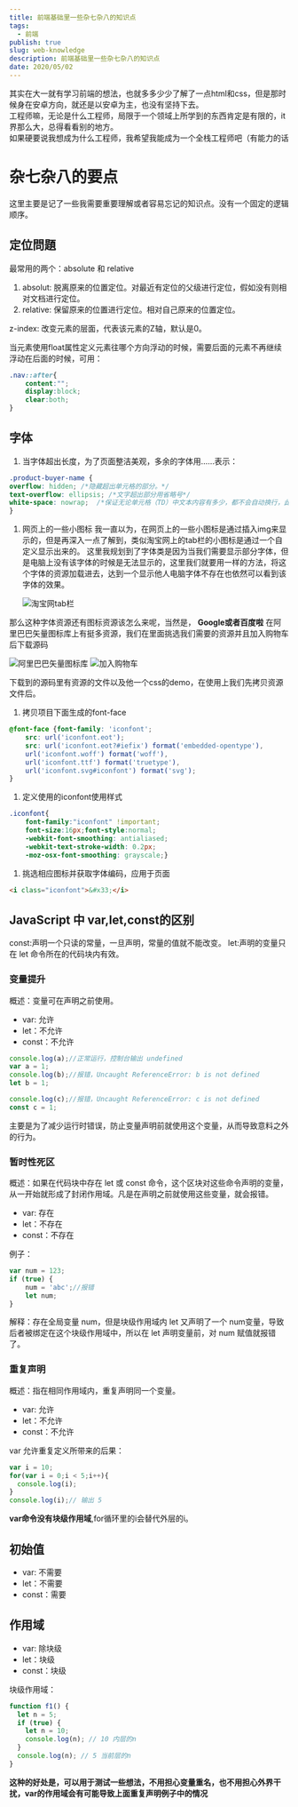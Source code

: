 ```yaml
---
title: 前端基础里一些杂七杂八的知识点
tags:
  - 前端
publish: true
slug: web-knowledge
description: 前端基础里一些杂七杂八的知识点
date: 2020/05/02
---
```


其实在大一就有学习前端的想法，也就多多少少了解了一点html和css，但是那时候身在安卓方向，就还是以安卓为主，也没有坚持下去。  
工程师嘛，无论是什么工程师，局限于一个领域上所学到的东西肯定是有限的，it界那么大，总得看看别的地方。  
如果硬要说我想成为什么工程师，我希望我能成为一个全栈工程师吧（有能力的话

# 杂七杂八的要点

这里主要是记了一些我需要重要理解或者容易忘记的知识点。没有一个固定的逻辑顺序。

## 定位問題

最常用的两个：absolute 和 relative

1. absolut: 脱离原来的位置定位。对最近有定位的父级进行定位，假如没有则相对文档进行定位。
2. relative: 保留原来的位置进行定位。相对自己原来的位置定位。

z-index: 改变元素的层面，代表该元素的Z轴，默认是0。

当元素使用float属性定义元素往哪个方向浮动的时候，需要后面的元素不再继续浮动在后面的时候，可用：

```css
.nav::after{
    content:"";
    display:block;
    clear:both;
}
```

## 字体

1. 当字体超出长度，为了页面整洁美观，多余的字体用……表示：

```css
.product-buyer-name {
overflow: hidden; /*隐藏超出单元格的部分。*/
text-overflow: ellipsis; /*文字超出部分用省略号*/
white-space: nowrap;  /*保证无论单元格（TD）中文本内容有多少，都不会自动换行，此时多余的内容会在水平方向撑破单元格*/
}
```

1. 网页上的一些小图标
   我一直以为，在网页上的一些小图标是通过插入img来显示的，但是再深入一点了解到，类似淘宝网上的tab栏的小图标是通过一个自定义显示出来的。
   这里我规划到了字体类是因为当我们需要显示部分字体，但是电脑上没有该字体的时候是无法显示的，这里我们就要用一样的方法，将这个字体的资源加载进去，达到一个显示他人电脑字体不存在也依然可以看到该字体的效果。

   ![淘宝网tab栏](/postImg/web-knowledge/tao_tab.png)

那么这种字体资源还有图标资源该怎么来呢，当然是，
**Google或者百度啦**
在阿里巴巴矢量图标库上有挺多资源，我们在里面挑选我们需要的资源并且加入购物车后下载源码

![阿里巴巴矢量图标库](/postImg/web-knowledge/albb_icon.jpg)
![加入购物车](/postImg/web-knowledge/albb_buy.jpg)

下载到的源码里有资源的文件以及他一个css的demo，在使用上我们先拷贝资源文件后。

1. 拷贝项目下面生成的font-face

```css
@font-face {font-family: 'iconfont';
    src: url('iconfont.eot');
    src: url('iconfont.eot?#iefix') format('embedded-opentype'),
    url('iconfont.woff') format('woff'),
    url('iconfont.ttf') format('truetype'),
    url('iconfont.svg#iconfont') format('svg');
}
```

1. 定义使用的iconfont使用样式

```css
.iconfont{
    font-family:"iconfont" !important;
    font-size:16px;font-style:normal;
    -webkit-font-smoothing: antialiased;
    -webkit-text-stroke-width: 0.2px;
    -moz-osx-font-smoothing: grayscale;}
```

1. 挑选相应图标并获取字体编码，应用于页面

```html
<i class="iconfont">&#x33;</i>
```

## JavaScript 中 var,let,const的区别

const:声明一个只读的常量，一旦声明，常量的值就不能改变。
let:声明的变量只在 let 命令所在的代码块内有效。

### 变量提升

概述：变量可在声明之前使用。

- var: 允许
- let：不允许
- const：不允许

```js
console.log(a);//正常运行，控制台输出 undefined
var a = 1;
console.log(b);//报错，Uncaught ReferenceError: b is not defined
let b = 1;

console.log(c);//报错，Uncaught ReferenceError: c is not defined
const c = 1;
```

主要是为了减少运行时错误，防止变量声明前就使用这个变量，从而导致意料之外的行为。

### 暂时性死区

概述：如果在代码块中存在 let 或 const 命令，这个区块对这些命令声明的变量，从一开始就形成了封闭作用域。凡是在声明之前就使用这些变量，就会报错。

- var: 存在
- let：不存在
- const：不存在

例子：

```js
var num = 123;
if (true) {
	num = 'abc';//报错
	let num;
}
```

解释：存在全局变量 num，但是块级作用域内 let 又声明了一个 num变量，导致后者被绑定在这个块级作用域中，所以在 let 声明变量前，对 num 赋值就报错了。

### 重复声明

概述：指在相同作用域内，重复声明同一个变量。

- var: 允许
- let：不允许
- const：不允许

var 允许重复定义所带来的后果：

```js
var i = 10;
for(var i = 0;i < 5;i++){
  console.log(i);
}
console.log(i);// 输出 5
```

**var命令没有块级作用域**,for循环里的i会替代外层的i。

## 初始值

- var: 不需要
- let：不需要
- const：需要

## 作用域

- var: 除块级
- let：块级
- const：块级

块级作用域：

```js
function f1() {
  let n = 5;
  if (true) {
    let n = 10;
    console.log(n); // 10 内层的n
  }
  console.log(n); // 5 当前层的n
}
```

**这种的好处是，可以用于测试一些想法，不用担心变量重名，也不用担心外界干扰，var的作用域会有可能导致上面重复声明例子中的情况**

